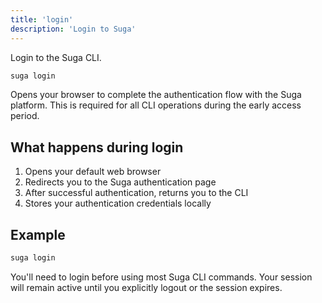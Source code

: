 ```yaml
---
title: 'login'
description: 'Login to Suga'
---
```


Login to the Suga CLI.

```bash
suga login
```

Opens your browser to complete the authentication flow with the Suga platform. This is required for all CLI operations during the early access period.

## What happens during login

1. Opens your default web browser
2. Redirects you to the Suga authentication page
3. After successful authentication, returns you to the CLI
4. Stores your authentication credentials locally

## Example

```bash
suga login
```

<Note>
  You'll need to login before using most Suga CLI commands. Your session will remain active until you explicitly logout or the session expires.
</Note>